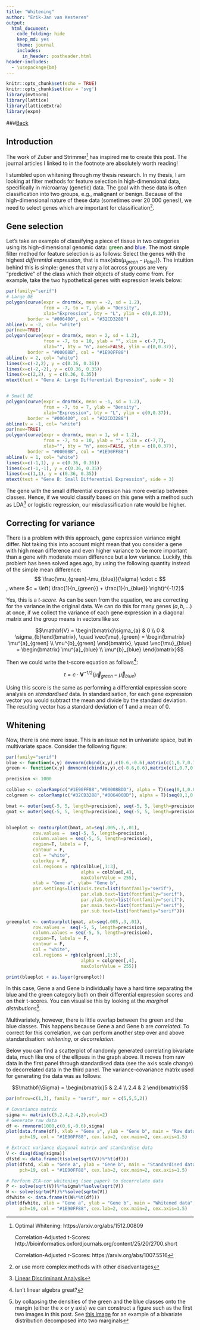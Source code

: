 ```yaml
---
title: "Whitening"
author: "Erik-Jan van Kesteren"
output:
  html_document:
    code_folding: hide
    keep_md: yes
    theme: journal
    includes:
      in_header: postheader.html
header-includes: 
  - \usepackage{bm}
---
```


```r
knitr::opts_chunk$set(echo = TRUE)
knitr::opts_chunk$set(dev = 'svg')
library(mvtnorm)
library(lattice)
library(latticeExtra)
library(expm)
```

###[Back](../index.html)

## Introduction

The work of Zuber and Strimmer[^1] has inspired me to create this post. The journal articles I linked to in the footnote are absolutely worth reading!

I stumbled upon whitening through my thesis research. In my thesis, I am looking at filter methods for feature selection in high-dimensional data, specifically in microarray (genetic) data. The goal with these data is often classification into two groups, e.g., malignant or benign. Because of the high-dimensional nature of these data (sometimes over 20 000 genes!), we need to select genes which are important for classification^[or use more complex methods with other disadvantages]. 

[^1]: Optimal Whitening: https://arxiv.org/abs/1512.00809

      Correlation-Adjusted t-Scores: http://bioinformatics.oxfordjournals.org/content/25/20/2700.short
      
      Correlation-Adjusted r-Scores: https://arxiv.org/abs/1007.5516 

## Gene selection
Let's take an example of classifying a piece of tissue in two categories using its high-dimensional genomic data: <span style="color:#006400">green</span> and <span style="color:#00008B">blue</span>.
The most simple filter method for feature selection is as follows: Select the genes with the highest *differential expression*, that is $\text{max}\{\text{abs}(\mu_{green}-\mu_{blue})\}$. The intuition behind this is simple: genes that vary a lot across groups are very "predictive" of the class which their objects of study come from. For example, take the two hypothetical genes with expression levels below:



```r
par(family="serif")
# Large DE
polygon(curve(expr = dnorm(x, mean = -2, sd = 1.2), 
              from = -7, to = 7, ylab = "Density", 
              xlab="Expression", bty = "L", ylim = c(0,0.37)),
        border = "#006400", col = "#32CD3288")
abline(v = -2, col= "white")
par(new=TRUE)
polygon(curve(expr = dnorm(x, mean = 2, sd = 1.2), 
              from = -7, to = 10, ylab = "", xlim = c(-7,7),
              xlab="", bty = "n", axes=FALSE, ylim = c(0,0.37)),
        border = "#00008B", col = "#1E90FF88")
abline(v = 2, col= "white")
lines(x=c(-2,2), y = c(0.36, 0.36))
lines(x=c(-2,-2), y = c(0.36, 0.35))
lines(x=c(2,2), y = c(0.36, 0.35))
mtext(text = "Gene A: Large Differential Expression", side = 3)


# Small DE
polygon(curve(expr = dnorm(x, mean = -1, sd = 1.2), 
              from = -7, to = 7, ylab = "Density", 
              xlab="Expression", bty = "L", ylim = c(0,0.37)),
        border = "#006400", col = "#32CD3288")
abline(v = -1, col= "white")
par(new=TRUE)
polygon(curve(expr = dnorm(x, mean = 1, sd = 1.2), 
              from = -7, to = 10, ylab = "", xlim = c(-7,7),
              xlab="", bty = "n", axes=FALSE, ylim = c(0,0.37)),
        border = "#00008B", col = "#1E90FF88")
abline(v = 1, col= "white")
lines(x=c(-1,1), y = c(0.36, 0.36))
lines(x=c(-1,-1), y = c(0.36, 0.35))
lines(x=c(1,1), y = c(0.36, 0.35))
mtext(text = "Gene B: Small Differential Expression", side = 3)

```
The gene with the small differential expression has more overlap between classes. Hence, if we would classify based on this gene with a method such as LDA^[[Linear Discriminant Analysis](https://en.wikipedia.org/wiki/Linear_discriminant_analysis)] or logistic regression, our misclassification rate would be higher.


## Correcting for variance
There is a problem with this approach, gene expression variance might differ. Not taking this into account might mean that you consider a gene with high mean difference and even higher variance to be more important than a gene with moderate mean difference but a low variance. Luckily, this problem has been solved ages ago, by using the following quantity instead of the simple mean difference:
$$ \frac{\mu_{green}-\mu_{blue}}{\sigma} \cdot c $$, where
$c = \left( \frac{1}{n_{green}} + \frac{1}{n_{blue}} \right)^{-1/2}$

Yes, this is a *t-score*. As can be seen from the equation, we are correcting for the variance in the original data. We can do this for many genes $(a, b, ...)$ at once, if we collect the variance of each gene expression in a diagonal matrix and the group means in vectors like so:

$$\mathbf{V} = \begin{bmatrix}\sigma_{a} & 0 \\ 0 & \sigma_{b}\end{bmatrix}, \quad \vec{\mu}_{green} = \begin{bmatrix} \mu^{a}_{green} \\ \mu^{b}_{green} \end{bmatrix}, \quad \vec{\mu}_{blue} = \begin{bmatrix} \mu^{a}_{blue} \\ \mu^{b}_{blue} \end{bmatrix}$$

Then we could write the t-score equation as follows^[Isn't linear algebra great?]:

$$t = c \cdot \mathbf{V}^{-1/2}(\vec{\mu}_{green}-\vec{\mu}_{blue})$$

Using this score is the same as performing a differential expression score analysis on *standardised* data. In standardisation, for each gene expression vector you would subtract the mean and divide by the standard deviation. The resulting vector has a standard deviation of 1 and a mean of 0.


## Whitening 
Now, there is one more issue. This is an issue not in univariate space, but in multivariate space. Consider the following figure:

```r
par(family="serif")
blue <- function(x,y) dmvnorm(cbind(x,y),c(0.6,-0.6),matrix(c(1,0.7,0.7,1),ncol=2))
green <- function(x,y) dmvnorm(cbind(x,y),c(-0.6,0.6),matrix(c(1,0.7,0.7,1),ncol=2))

precision <- 1000

colblue <- colorRamp(c("#1E90FF88","#00008BDD"), alpha = T)(seq(0,1,0.001))
colgreen <- colorRamp(c("#32CD3288","#006400DD"), alpha = T)(seq(0,1,0.001))

bmat <- outer(seq(-5, 5, length=precision), seq(-5, 5, length=precision), blue)
gmat <- outer(seq(-5, 5, length=precision), seq(-5, 5, length=precision), green)


blueplot <- contourplot(bmat, at=seq(.005,.3,.01),
          row.values =  seq(-5, 5, length=precision), 
          column.values = seq(-5, 5, length=precision),
          region=T, labels = F,
          contour = F,
          col = "white",
          colorkey = F,
          col.regions = rgb(colblue[,1:3], 
                            alpha = colblue[,4],
                            maxColorValue = 255),
          xlab = "Gene a", ylab= "Gene b", 
          par.settings=list(axis.text=list(fontfamily="serif"),
                            par.xlab.text=list(fontfamily="serif"),
                            par.ylab.text=list(fontfamily="serif"),
                            par.main.text=list(fontfamily="serif"),
                            par.sub.text=list(fontfamily="serif")))

greenplot <- contourplot(gmat, at=seq(.005,.3,.01),
          row.values =  seq(-5, 5, length=precision), 
          column.values = seq(-5, 5, length=precision),
          region=T, labels = F,
          contour = F,
          col = "white",
          col.regions = rgb(colgreen[,1:3], 
                            alpha = colgreen[,4],
                            maxColorValue = 255))

print(blueplot + as.layer(greenplot))

```

In this case, Gene a and Gene b individually have a hard time separating the blue and the green category both on their differential expression scores and on their t-scores. You can visualise this by looking at the *marginal distributions*^[by collapsing the densities of the green and the blue classes onto the margin (either the x or y axis) we can construct a figure such as the first two images in this post. See [this image](http://i.stack.imgur.com/sf2zg.jpg) for an example of a bivariate distribution decomposed into two marginals]. 

Multivariately, however, there is little overlap between the green and the blue classes. This happens because Gene a and Gene b are *correlated*. To correct for this correlation, we can perform another step over and above standardisation: *whitening*, or *decorrelation*. 

Below you can find a scatterplot of randomly generated correlating bivariate data, much like one of the ellipses in the graph above. It moves from raw data in the first panel through standardised data (see the axis scale change) to decorrelated data in the third panel. The variance-covariance matrix used for generating the data was as follows:

$$\mathbf{\Sigma} = \begin{bmatrix}5 & 2.4 \\ 2.4 & 2 \end{bmatrix}$$

```r
par(mfrow=c(1,3), family = "serif", mar = c(5,5,5,2))

# Covariance matrix
sigma <- matrix(c(5,2.4,2.4,2),ncol=2)
# Generate raw data
df <- rmvnorm(1000,c(0.6,-0.6),sigma)
plot(data.frame(df), xlab = "Gene a", ylab = "Gene b", main = "Raw data", 
     pch=19, col = "#1E90FF88", cex.lab=2, cex.main=2, cex.axis=1.5)

# Extract variance diagonal matrix and standardise data
V <- diag(diag(sigma))
dfstd <- data.frame(t(solve(sqrt(V))%*%t(df)))
plot(dfstd, xlab = "Gene a", ylab = "Gene b", main = "Standardised data",
     pch=19, col = "#1E90FF88", cex.lab=2, cex.main=2, cex.axis=1.5)

# Perform ZCA-cor whitening (see paper) to decorrelate data
P <- solve(sqrt(V))%*%sigma%*%solve(sqrt(V))
W <- solve(sqrtm(P))%*%solve(sqrtm(V))
dfwhite <- data.frame(t(W%*%t(df)))
plot(dfwhite, xlab = "Gene a", ylab = "Gene b", main = "Whitened data",
     pch=19, col = "#1E90FF88", cex.lab=2, cex.main=2, cex.axis=1.5)

```
